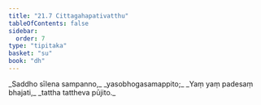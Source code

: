 ```yaml
---
title: "21.7 Cittagahapativatthu"
tableOfContents: false
sidebar:
  order: 7
type: "tipitaka"
basket: "su"
book: "dh"
---
```



<DynamicBreadcrumb />

<Division number="303" book="dh" bookNo="18" page="56">

<Paragraph number="326" type="verses" book="dh">
_Saddho sīlena sampanno,_  
_yasobhogasamappito;_  
_Yaṃ yaṃ padesaṃ bhajati,_  
_tattha tattheva pūjito._
</Paragraph>
</Division>